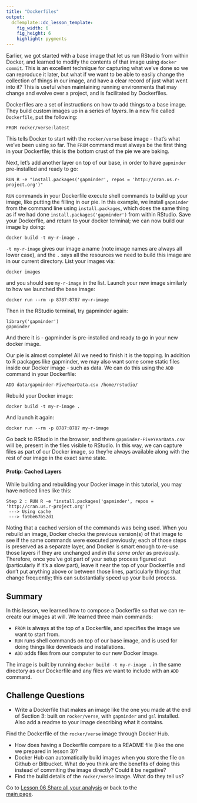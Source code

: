 ```yaml
---
title: "Dockerfiles"
output:
  dcTemplate::dc_lesson_template:
    fig_width: 6
    fig_height: 6
    highlight: pygments
---
```


Earlier, we got started with a base image that let us run RStudio from within Docker, and learned to modify the contents of that image using `docker commit`. This is an excellent technique for capturing what we've done so we can reproduce it later, but what if we want to be able to easily change the collection of things in our image, and have a clear record of just what went into it? This is useful when maintaining running environments that may change and evolve over a project, and is facilitated by Dockerfiles. 

Dockerfiles are a set of instructions on how to add things to a base image. They build custom images up in a series of *layers*. In a new file called `Dockerfile`, put the following:

```
FROM rocker/verse:latest
```

This tells Docker to start with the `rocker/verse` base image - that's what we've been using so far. 
The `FROM` command must always be the first thing in your Dockerfile; this is the bottom crust of the pie we are baking.

Next, let's add another layer on top of our base, in order to have `gapminder` pre-installed and ready to go:

```
RUN R -e "install.packages('gapminder', repos = 'http://cran.us.r-project.org')"
```

`RUN` commands in your Dockerfile execute shell commands to build up your image, like putting the filling in our pie. In this example, we install `gapminder` from the command line using `install.packages`, which does the same thing as if we had done `install.packages('gapminder')` from within RStudio. Save your Dockerfile, and return to your docker terminal; we can now build our image by doing:

```
docker build -t my-r-image .
```

`-t my-r-image` gives our image a name (note image names are always all lower case), and the `.` says all the resources we need to build this image are in our current directory. List your images via:

```
docker images
```

and you should see `my-r-image` in the list. Launch your new image similarly to how we launched the base image:

```
docker run --rm -p 8787:8787 my-r-image
```

Then in the RStudio terminal, try gapminder again:

```
library('gapminder')
gapminder
```

And there it is - gapminder is pre-installed and ready to go in your new docker image. 

Our pie is almost complete! All we need to finish it is the topping. In addition to R packages like gapminder, we may also want some some static files inside our Docker image - such as data. We can do this using the `ADD` command in your Dockerfile:

```
ADD data/gapminder-FiveYearData.csv /home/rstudio/
```

Rebuild your Docker image:

```
docker build -t my-r-image .
```

And launch it again:

```
docker run --rm -p 8787:8787 my-r-image
```

Go back to RStudio in the browser, and there `gapminder-FiveYearData.csv` will be, present in the files visible to RStudio. In this way, we can capture files as part of our Docker image, so they're always available along with the rest of our image in the exact same state.

#### Protip: Cached Layers

While building and rebuilding your Docker image in this tutorial, you may have noticed lines like this:
```
Step 2 : RUN R -e "install.packages('gapminder', repos = 'http://cran.us.r-project.org')"
 ---> Using cache
 ---> fa9be67b52d1
```
Noting that a cached version of the commands was being used. When you rebuild an image, Docker checks the previous version(s) of that image to see if the same commands were executed previously; each of those steps is preserved as a separate layer, and Docker is smart enough to re-use those layers if they are unchanged and *in the same order* as previously. Therefore, once you've got part of your setup process figured out (particularly if it's a slow part), leave it near the top of your Dockerfile and don't put anything above or between those lines, particularly things that change frequently; this can substantially speed up your build process. 

## Summary

In this lesson, we learned how to compose a Dockerfile so that we can re-create our images at will. We learned three main commands:

 - `FROM` is always at the top of a Dockerfile, and specifies the image we want to start from.
 - `RUN` runs shell commands on top of our base image, and is used for doing things like downloads and installations.
 - `ADD` adds files from our computer to our new Docker image.

The image is built by running `docker build -t my-r-image .` in the same directory as our Dockerfile and any files we want to include with an `ADD` command.

## Challenge Questions 
 - Write a Dockerfile that makes an image like the one you made at the end of Section 3: built on `rocker/verse`, with `gapminder` and `gsl` installed. Also add a readme to your image describing what it contains.

Find the Dockerfile of the `rocker/verse` image through Docker Hub. 

 - How does having a Dockerfile compare to a README file (like the one we prepared in lesson 3)?
 - Docker Hub can automatically build images when you store the file on Github
 or Bitbucket. What do you think are the benefits of doing this instead of 
 commiting the image directly? Could it be negative?
 - Find the build details of the `rocker/verse` image. What do they tell us?

Go to [Lesson 06 Share all your analysis](06-Sharing-all-your-analysis.html) or back to the  
[main page](http://jsta.github.io/r-docker-tutorial/).

